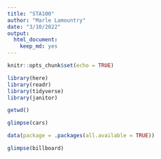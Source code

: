```yaml
---
title: "STA100"
author: "Marle Lamountry"
date: "3/10/2022"
output: 
  html_document: 
    keep_md: yes
---
```


```r
knitr::opts_chunk$set(echo = TRUE)
```
```r
library(here)
library(readr)
library(tidyverse)
library(janitor)
```
```r
getwd()
```



```r
glimpse(cars)
```
```r
data(package = .packages(all.available = TRUE))
```
```r
glimpse(billboard)
```
